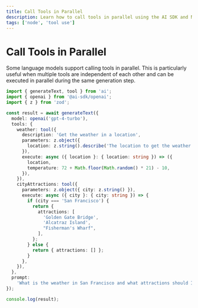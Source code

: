 ```yaml
---
title: Call Tools in Parallel
description: Learn how to call tools in parallel using the AI SDK and Node
tags: ['node', 'tool use']
---
```


# Call Tools in Parallel

Some language models support calling tools in parallel.
This is particularly useful when multiple tools are independent of each other and can be executed in parallel during the same generation step.

```ts
import { generateText, tool } from 'ai';
import { openai } from '@ai-sdk/openai';
import { z } from 'zod';

const result = await generateText({
  model: openai('gpt-4-turbo'),
  tools: {
    weather: tool({
      description: 'Get the weather in a location',
      parameters: z.object({
        location: z.string().describe('The location to get the weather for'),
      }),
      execute: async ({ location }: { location: string }) => ({
        location,
        temperature: 72 + Math.floor(Math.random() * 21) - 10,
      }),
    }),
    cityAttractions: tool({
      parameters: z.object({ city: z.string() }),
      execute: async ({ city }: { city: string }) => {
        if (city === 'San Francisco') {
          return {
            attractions: [
              'Golden Gate Bridge',
              'Alcatraz Island',
              "Fisherman's Wharf",
            ],
          };
        } else {
          return { attractions: [] };
        }
      },
    }),
  },
  prompt:
    'What is the weather in San Francisco and what attractions should I visit?',
});

console.log(result);
```
